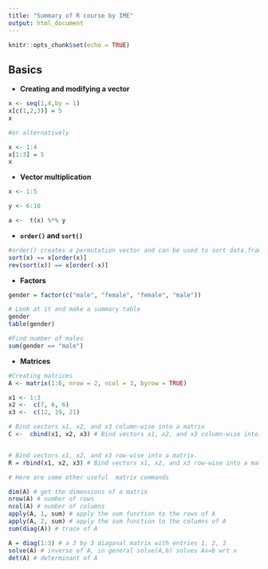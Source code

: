 ```yaml
---
title: "Summary of R course by IME"
output: html_document
---
```


```r
knitr::opts_chunk$set(echo = TRUE)
```

## Basics

- **Creating and modifying a vector**

```r

x <- seq(1,4,by = 1)
x[c(1,2,3)] = 5
x

#or alternatively

x <- 1:4
x[1:3] = 5
x
```
- **Vector multiplication**

```r
x <- 1:5

y <- 6:10

a <-  t(x) %*% y 
``` 
- **`order()` and `sort()`**

```r
#order() creates a permutation vector and can be used to sort data.frames
sort(x) == x[order(x)]
rev(sort(x)) == x[order(-x)]
```  
  
- **Factors**

```r
gender = factor(c("male", "female", "female", "male"))

# Look at it and make a summary table
gender
table(gender)

#Find number of males
sum(gender == "male")
```  


- **Matrices**
```r
#Creating matrices
A <- matrix(1:6, nrow = 2, ncol = 3, byrow = TRUE)

x1 <- 1:3
x2 <-  c(7, 6, 6)
x3 <-  c(12, 19, 21)

# Bind vectors x1, x2, and x3 column-wise into a matrix
C <-  cbind(x1, x2, x3) # Bind vectors x1, x2, and x3 column-wise into a matrix


# Bind vectors x1, x2, and x3 row-wise into a matrix.
R = rbind(x1, x2, x3) # Bind vectors x1, x2, and x3 row-wise into a matrix.
```
```r
# Here are some other useful  matrix commands

dim(A) # get the dimensions of a matrix
nrow(A) # number of rows
ncol(A) # number of columns
apply(A, 1, sum) # apply the sum function to the rows of A
apply(A, 2, sum) # apply the sum function to the columns of A
sum(diag(A)) # trace of A

A = diag(1:3) # a 3 by 3 diagonal matrix with entries 1, 2, 3
solve(A) # inverse of A, in general solve(A,b) solves Ax=b wrt x
det(A) # determinant of A

```


